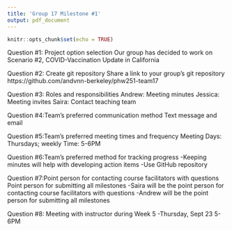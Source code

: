 ```yaml
---
title: 'Group 17 Milestone #1'
output: pdf_document
---
```


```r
knitr::opts_chunk$set(echo = TRUE)
```

Question #1: Project option selection
Our group has decided to work on Scenario #2, COVID-Vaccination Update in California 

Question #2: Create git repository Share a link to your group’s git repository
https://github.com/andvnn-berkeley/phw251-team17

Question #3: Roles and responsibilities
Andrew: Meeting minutes 
Jessica: Meeting invites 
Saira: Contact teaching team 

Question #4:Team's preferred communication method 
Text message and email 

Question #5:Team's preferred meeting times and frequency 
Meeting Days: Thursdays; weekly
Time: 5-6PM 

Question #6:Team's preferred method for tracking progress
-Keeping minutes will help with developing action items 
-Use GitHub repository 

Question #7:Point person for contacting course facilitators with questions
Point person for submitting all milestones
-Saira will be the point person for contacting course facilitators with questions
-Andrew will be the point person for submitting all milestones 

Question #8: Meeting with instructor during Week 5
-Thursday, Sept 23 5-6PM

